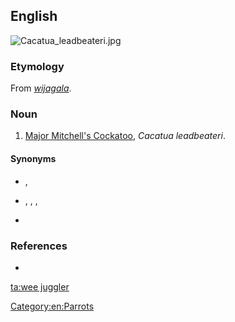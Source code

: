 ==English==
[[Image:Cacatua_leadbeateri.jpg|thumb|right]]
{{wikipedia|Major Mitchell's Cockatoo}}

===Etymology===
From {{etyl|wrh|en}} ''[[wijagala]]''.

===Noun===
{{en-noun}}

# [[Major Mitchell's Cockatoo]], ''Cacatua leadbeateri''.

====Synonyms====
* {{l|en|Leadbeater}}, {{l|en|Leadbeater's Cockatoo}}
* {{l|en|Major Mitchell}}, {{l|en|Major Mitchell's Cockatoo}}, {{l|en|Major Mitchell cockatoo}}, {{l|en|Major Mitchell parrot}}
* {{l|en|Pink Cockatoo}}

===References===
* {{cite-book|author=Dixon, R. M. W., Bruce Moore, W. S. Ramson, Mandy Thomas|year=2006|title=Australian Aboriginal Words in English: Their Origin and Meaning|edition=2nd ed.|publisher=Oxford University Press|isbn=0-19-554073-5|page=88}}

[[Category:en:Parrots]]

[[ta:wee juggler]]